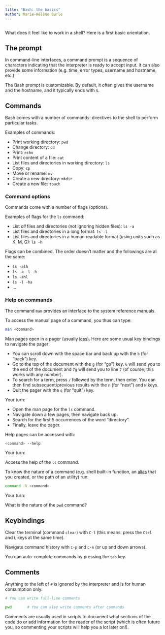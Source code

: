 ```yaml
---
title: "Bash: the basics"
author: Marie-Hélène Burle
---
```


```r

```

:::{.def}

What does it feel like to work in a shell? Here is a first basic orientation.

:::

## The prompt

In command-line interfaces, a command prompt is a sequence of characters indicating that the interpreter is ready to accept input. It can also provide some information (e.g. time, error types, username and hostname, etc.)

The Bash prompt is customizable. By default, it often gives the username and the hostname, and it typically ends with `$`.

## Commands

Bash comes with a number of commands: directives to the shell to perform particular tasks.

:::{.example}

Examples of commands:

:::

- Print working directory: `pwd`
- Change directory: `cd`
- Print: `echo`
- Print content of a file: `cat`
- List files and directories in working directory: `ls`
- Copy: `cp`
- Move or rename: `mv`
- Create a new directory: `mkdir`
- Create a new file: `touch`

### Command options

Commands come with a number of flags (options).

:::{.example}

Examples of flags for the `ls` command:

:::

- List *all* files and directories (not ignoring hidden files): `ls -a`
- List files and directories in a long format: `ls -l`
- List files and directories in a human readable format (using units such as K, M, G): `ls -h`

Flags can be combined. The order doesn't matter and the followings are all the same:

- `ls -alh`
- `ls -a -l -h`
- `ls -ahl`
- `ls -l -ha`
- ...

### Help on commands

The command `man` provides an interface to the system reference manuals.

To access the manual page of a command, you thus can type:

```.bash
man <command>
```

:::{.hnote}

Man pages open in a pager (usually [less](https://en.wikipedia.org/wiki/Less_(Unix))). Here are some usual key bindings to navigate the pager:

- You can scroll down with the space bar and back up with the `b` (for "back") key.
- Go to the top of the document with the `g` (for "go") key. `G` will send you to the end of the document and `7g` will send you to line `7` (of course, this works with any number).
- To search for a term, press `/` followed by the term, then enter. You can then find subsequent/previous results with the `n` (for "next") and `N` keys.
- Quit the pager with the `q` (for "quit") key.

:::

:::{.exo}

:::{.yourturn}

Your turn:

:::

- Open the man page for the `ls` command.
- Navigate down a few pages, then navigate back up.
- Search for the first 5 occurrences of the word "directory".
- Finally, leave the pager.

:::

Help pages can be accessed with:

```.bash
<command> --help
```

:::{.exo}

:::{.yourturn}

Your turn:

:::

Access the help of the `ls` command.

:::

To know the nature of a command (e.g. shell built-in function, an [alias](aliases.qmd) that you created, or the path of an utility) run:

```.bash
command -V <command>
```

:::{.exo}

:::{.yourturn}

Your turn:

:::

What is the nature of the `pwd` command?

:::

## Keybindings

Clear the terminal (command `clear`) with `C-l` (this means: press the `Ctrl` and `L` keys at the same time).

Navigate command history with `C-p` and `C-n` (or up and down arrows).

You can auto-complete commands by pressing the `tab` key.

## Comments

Anything to the left of `#` is ignored by the interpreter and is for human consumption only.

```.bash
# You can write full-line comments

pwd		  # You can also write comments after commands
```

Comments are usually used in scripts to document what sections of the code do or add information for the reader of the script (which is often future you, so commenting your scripts will help you a lot later on!).
